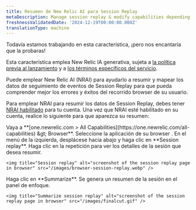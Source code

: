```yaml
---
title: Resumen de New Relic AI para Session Replay
metaDescription: Manage session replay & modify capabilities depending on the role
freshnessValidatedDate: '2024-12-19T00:00:00.000Z'
translationType: machine
---
```


<Callout title="avance">
  Todavía estamos trabajando en esta característica, ¡pero nos encantaría que la probaras!

  Esta característica emplea New Relic IA generativa, sujeta a [la política previa al lanzamiento](/docs/licenses/license-information/referenced-policies/new-relic-pre-release-policy) y a [los términos específicos del servicio](https://newrelic.com/termsandconditions/service-specific).
</Callout>

Puede emplear New Relic AI (NRAI) para ayudarlo a resumir y mapear los datos de seguimiento de eventos de Session Replay para que pueda comprender mejor los errores y éxitos del recorrido browser de su usuario.

Para emplear NRAI para resumir los datos de Session Replay, debes tener [NRAI habilitado](/docs/agentic-ai/new-relic-ai/#enable) para tu cuenta. Una vez que NRAI esté habilitado en su cuenta, realice lo siguiente para que aparezca su resumen:

<Steps>
  <Step>
    Vaya a <DNT>**[one.newrelic.com &gt; All Capabilities](https://one.newrelic.com/all-capabilities) &amp;gt; Browser**</DNT>.
  </Step>

  <Step>
    Seleccione la aplicación de su browser .
  </Step>

  <Step>
    En el menú de la izquierda, desplácese hacia abajo y haga clic en <DNT>**Session replay**</DNT>.
  </Step>

  <Step>
    Haga clic en la repetición para ver los detalles de la sesión que desea resumir.

    <img title="Session replay" alt="screenshot of the session replay page in browser" src="/images/browser-session-replay.webp" />
  </Step>

  <Step>
    Haga clic en <DNT>**Summarize**</DNT>. Se genera un resumen de la sesión en el panel de enfoque.

    <img title="Summarize session replay" alt="screenshot of the session replay page in browser" src="/images/finalcut.gif" />
  </Step>
</Steps>